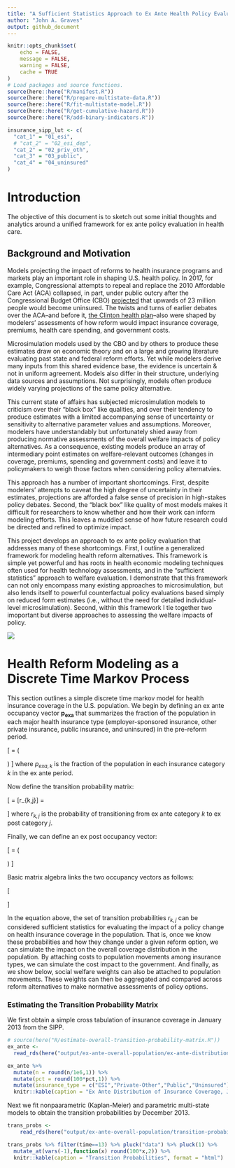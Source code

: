 ```yaml
---
title: "A Sufficient Statistics Approach to Ex Ante Health Policy Evaluation"
author: "John A. Graves"
output: github_document
---
```



```r
knitr::opts_chunk$set(
	echo = FALSE,
	message = FALSE,
	warning = FALSE,
	cache = TRUE
)
# Load packages and source functions. 
source(here::here("R/manifest.R"))
source(here::here("R/prepare-multistate-data.R"))
source(here::here("R/fit-multistate-model.R"))
source(here::here("R/get-cumulative-hazard.R"))
source(here::here("R/add-binary-indicators.R"))

insurance_sipp_lut <- c(
  "cat_1" = "01_esi",
  # "cat_2" = "02_esi_dep",
  "cat_2" = "02_priv_oth",
  "cat_3" = "03_public",
  "cat_4" = "04_uninsured"
)
```

# Introduction 

The objective of this document is to sketch out some initial thoughts and analytics around a unified framework for ex ante policy evaluation in health care. 

## Background and Motivation

Models projecting the impact of reforms to health insurance programs and markets play an important role in shaping U.S. health policy.  In 2017, for example, Congressional attempts  to repeal and replace the 2010 Affordable Care Act (ACA) collapsed, in part, under public outcry after the Congressional Budget Office (CBO) [projected](https://www.nytimes.com/2017/05/24/us/politics/cbo-congressional-budget-office-health-care.html) that upwards of 23 million people would become uninsured. The twists and turns of earlier debates over the ACA--and before it, [the Clinton health plan](figures/01_nyt-clinton-cbo.png)--also were shaped by modelers' assessments of how reform would impact insurance coverage, premiums, health care spending, and government costs. 

Microsimulation models used by the CBO and by others to produce these estimates draw on economic theory and on a large and growing literature evaluating past state and federal reform efforts. Yet while modelers derive many inputs from this shared evidence base, the evidence is uncertain & not in uniform agreement. Models also differ in their structure, underlying data sources and assumptions. Not surprisingly, models often produce widely varying projections of the same policy alternative. 

This current state of affairs has subjected microsimulation models to criticism over their "black box" like qualities, and over their tendency to produce estimates with a limited accompanying sense of uncertainty or sensitivity to alternative parameter values and assumptions. Moreover, modelers have understandably but unfortunately shied away from producing normative assessments of the overall welfare impacts of policy alternatives. As a consequence, existing models produce an array of intermediary point estimates on welfare-relevant outcomes (changes in coverage, premiums, spending and government costs) and leave it to policymakers to weigh those factors when considering policy alternatvies.

This approach has a number of important shortcomings. First, despite modelers' attempts to caveat the high degree of uncertainty in their estimates, projections are afforded a false sense of precision in high-stakes policy debates. Second, the "black box" like quality of most models makes it difficult for researchers  to know whether and how their work can inform modeling efforts. This leaves a muddled sense of how future research could be directed and refined to optimize impact. 

This project develops an approach to ex ante policy evaluation that addresses many of these shortcomings. First, I outline a generalized framework for modeling health reform alternatives. This framework is simple yet powerful and has roots in health economic modeling techniques often used for health technology assessments, and in the "sufficient statistics" approach to welfare evaluation. I demonstrate that this framework can not only encompass many existing approaches to microsimulation, but also lends itself to powerful counterfactual policy evaluations based simply on reduced form estimates (i.e., without the need for detailed individual-level microsimulation). Second, within this framework I tie together two imoportant but diverse approaches to assessing the welfare impacts of policy. 

![](./figures/01_model-diagrams_simple-model.png)

# Health Reform Modeling as a Discrete Time Markov Process

This section outlines a simple discrete time markov model for health insurance coverage in the U.S. population. We begin by defining an ex ante occupancy vector $\mathbf{p_{exa}}$ that summarizes the fraction of the population in each major health insurance type (employer-sponsored insurance, other private insurance, public insurance, and uninsured) in the pre-reform period.

\[
\mathbf{p_{exa}}=
\left(
\begin{array}{c}
p_{exa,esi}\\
p_{exa,pri}\\
p_{exa,pub}\\
p_{exa,unin}
\end{array}
\right) 
\]
where $p_{exa,k}$ is the fraction of the population in each insurance category $k$ in the ex ante period.

Now define the transition probability matrix:

\[
\mathbf{R} =  [r_{k,j}] =   
\begin{pmatrix}
      r_{esi,esi} & r_{esi,pri} & r_{esi,pub} & r_{esi,unin}  \\
       r_{pri,esi} & r_{pri,pri} & r_{pri,pub} & r_{pri,unin}  \\
        r_{pub,esi} & r_{pub,pri} & r_{pub,pub} & r_{pub,unin}  \\
         r_{unin,esi} & r_{unin,pri} & r_{unin,pub} & r_{unin,unin}  
    \end{pmatrix}
\]
where $r_{k,j}$ is the probability of transitioning from ex ante category $k$ to ex post category $j$.

Finally, we can define an ex post occupancy vector:

\[
\mathbf{p_{exp}}=
\left(
\begin{array}{c}
p_{exp,esi}\\
p_{exp,pri}\\
p_{exp,pub}\\
p_{exp,unin}
\end{array}
\right) 
\]

Basic matrix algebra links the two occupancy vectors as follows: 

\[
\begin{aligned}
    \begin{pmatrix}
p_{exa,esi}\\
p_{exa,pri}\\
p_{exa,pub}\\
p_{exa,unin} \\
    \end{pmatrix}'
        \cdot
    \begin{pmatrix}
      r_{esi,esi} & r_{esi,pri} & r_{esi,pub} & r_{esi,unin}  \\
       r_{pri,esi} & r_{pri,pri} & r_{pri,pub} & r_{pri,unin}  \\
        r_{pub,esi} & r_{pub,pri} & r_{pub,pub} & r_{pub,unin}  \\
         r_{unin,esi} & r_{unin,pri} & r_{unin,pub} & r_{unin,unin} 
    \end{pmatrix}
    &=&
    \begin{pmatrix}
p_{exp,esi}\\
p_{exp,pri}\\
p_{exp,pub}\\
p_{exp,unin} \\
    \end{pmatrix}'
  \end{aligned}
\]

In the equation above, the set of transition probabilities $r_{k,j}$ can be considered sufficient statistics for evaluating the impact of a policy change on health insurance coverage in the population. That is, once we know these probabilities and how they change under a given reform option, we can simulate the impact on the overall coverage distribution in the population. By attaching costs to population movements among insurance types, we can simulate the cost impact to the government. And finally, as we show below, social welfare weights can also be attached to population movements. These weights can then be aggregated and compared across reform alternatives to make normative assessments of policy options. 





### Estimating the Transition Probability Matrix

We first obtain a simple cross tabulation of insurance coverage in January 2013 from the SIPP. 

```r
# source(here("R/estimate-overall-transition-probability-matrix.R"))
ex_ante <- 
  read_rds(here("output/ex-ante-overall-population/ex-ante-distribution.rds"))

ex_ante %>% 
  mutate(n = round(n/1e6,1)) %>% 
  mutate(pct = round(100*pct,1)) %>% 
  mutate(insurance_type = c("ESI","Private-Other","Public","Uninsured")) %>% 
  knitr::kable(caption = "Ex Ante Distribution of Insurance Coverage, January 2013",col.names= c("Category","Number (millions)","Percent"), format = "html")
```

Next we fit nonpaarametric (Kaplan-Meier) and parametric multi-state models to obtain the transition probabilities by December 2013. 

```r
trans_probs <- 
    read_rds(here("output/ex-ante-overall-population/transition-probabilities-kaplan-meier.rds"))

trans_probs %>% filter(time==13) %>% pluck("data") %>% pluck(1) %>% 
  mutate_at(vars(-1),function(x) round(100*x,2)) %>% 
  knitr::kable(caption = "Transition Probabilities", format = "html")
```

```r
 
```

